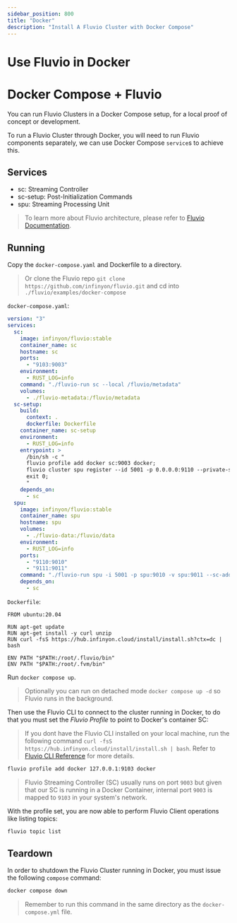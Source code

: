 ```yaml
---
sidebar_position: 800
title: "Docker"
description: "Install A Fluvio Cluster with Docker Compose"
---
```


# Use Fluvio in Docker

# Docker Compose + Fluvio

You can run Fluvio Clusters in a Docker Compose setup, for a local proof of concept or
development.

To run a Fluvio Cluster through Docker, you will need to run Fluvio
components separately, we can use Docker Compose `service`s to achieve this.

## Services

- sc: Streaming Controller
- sc-setup: Post-Initialization Commands
- spu: Streaming Processing Unit

> To learn more about Fluvio architecture, please refer to [Fluvio Documentation].

## Running

Copy the `docker-compose.yaml` and Dockerfile to a directory.

> Or clone the Fluvio repo `git clone https://github.com/infinyon/fluvio.git` and
cd into `./fluvio/examples/docker-compose`

`docker-compose.yaml`:



```yaml
version: "3"
services:
  sc:
    image: infinyon/fluvio:stable
    container_name: sc
    hostname: sc
    ports:
      - "9103:9003"
    environment:
      - RUST_LOG=info
    command: "./fluvio-run sc --local /fluvio/metadata"
    volumes:
      - ./fluvio-metadata:/fluvio/metadata
  sc-setup:
    build:
      context: .
      dockerfile: Dockerfile
    container_name: sc-setup
    environment:
      - RUST_LOG=info
    entrypoint: >
      /bin/sh -c "
      fluvio profile add docker sc:9003 docker;
      fluvio cluster spu register --id 5001 -p 0.0.0.0:9110 --private-server spu:9011;
      exit 0;
      "
    depends_on:
      - sc
  spu:
    image: infinyon/fluvio:stable
    container_name: spu
    hostname: spu
    volumes:
      - ./fluvio-data:/fluvio/data
    environment:
      - RUST_LOG=info
    ports:
      - "9110:9010"
      - "9111:9011"
    command: "./fluvio-run spu -i 5001 -p spu:9010 -v spu:9011 --sc-addr sc:9004 --log-base-dir /fluvio/data"
    depends_on:
      - sc

```

`Dockerfile`:



```
FROM ubuntu:20.04

RUN apt-get update
RUN apt-get install -y curl unzip
RUN curl -fsS https://hub.infinyon.cloud/install/install.sh?ctx=dc | bash

ENV PATH "$PATH:/root/.fluvio/bin"
ENV PATH "$PATH:/root/.fvm/bin"
```

Run `docker compose up`.

> Optionally you can run on detached mode `docker compose up -d` so
> Fluvio runs in the background.

Then use the Fluvio CLI to connect to the cluster running in Docker, to do
that you must set the _Fluvio Profile_ to point to Docker's container SC:

> If you dont have the Fluvio CLI installed on your local machine, run the following command
> `curl -fsS https://hub.infinyon.cloud/install/install.sh | bash`.
> Refer to [Fluvio CLI Reference] for more details.

```bash
fluvio profile add docker 127.0.0.1:9103 docker
```

> Fluvio Streaming Controller (SC) usually runs on port `9003` but given that our
> SC is running in a Docker Container, internal port `9003` is mapped to `9103`
> in your system's network.

With the profile set, you are now able to perform Fluvio Client operations
like listing topics:

```bash
fluvio topic list
```

## Teardown

In order to shutdown the Fluvio Cluster running in Docker, you must issue the
following `compose` command:

```bash
docker compose down
```

> Remember to run this command in the same directory as the `docker-compose.yml`
> file.

[Fluvio Documentation]: fluvio/concepts/architecture/overview.mdx
[Fluvio CLI Reference]: fluvio/cli/overview.mdx
